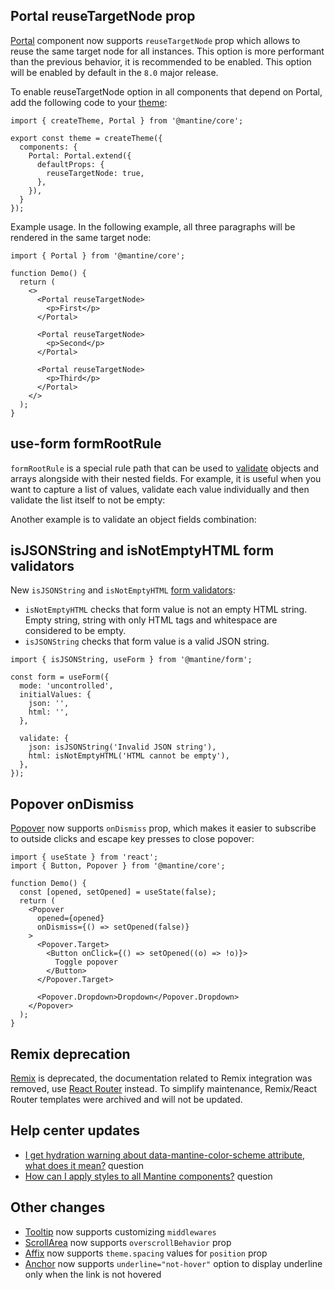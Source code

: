 

## Portal reuseTargetNode prop

[Portal](/core/portal) component now supports `reuseTargetNode` prop which allows to reuse the same target node for all instances.
This option is more performant than the previous behavior, it is recommended to be enabled.
This option will be enabled by default in the `8.0` major release.

To enable reuseTargetNode option in all components that depend on Portal, add the following code
to your [theme](/theming/theme-object):

```tsx
import { createTheme, Portal } from '@mantine/core';

export const theme = createTheme({
  components: {
    Portal: Portal.extend({
      defaultProps: {
        reuseTargetNode: true,
      },
    }),
  }
});
```

Example usage. In the following example, all three paragraphs will be rendered in the same target node:

```tsx
import { Portal } from '@mantine/core';

function Demo() {
  return (
    <>
      <Portal reuseTargetNode>
        <p>First</p>
      </Portal>

      <Portal reuseTargetNode>
        <p>Second</p>
      </Portal>

      <Portal reuseTargetNode>
        <p>Third</p>
      </Portal>
    </>
  );
}
```

## use-form formRootRule

`formRootRule` is a special rule path that can be used to [validate](/form/validation) objects and arrays
alongside with their nested fields. For example, it is useful when you want to capture
a list of values, validate each value individually and then validate the list itself
to not be empty:

<Demo data={FormDemos.rootRuleArray} />

Another example is to validate an object fields combination:

<Demo data={FormDemos.rootRuleObject} />

## isJSONString and isNotEmptyHTML form validators

New `isJSONString` and `isNotEmptyHTML` [form validators](/form/validators):

- `isNotEmptyHTML` checks that form value is not an empty HTML string. Empty string, string with only HTML tags and whitespace are considered to be empty.
- `isJSONString` checks that form value is a valid JSON string.

```tsx
import { isJSONString, useForm } from '@mantine/form';

const form = useForm({
  mode: 'uncontrolled',
  initialValues: {
    json: '',
    html: '',
  },

  validate: {
    json: isJSONString('Invalid JSON string'),
    html: isNotEmptyHTML('HTML cannot be empty'),
  },
});
```

## Popover onDismiss

[Popover](/core/popover) now supports `onDismiss` prop, which makes it easier
to subscribe to outside clicks and escape key presses to close popover:

```tsx
import { useState } from 'react';
import { Button, Popover } from '@mantine/core';

function Demo() {
  const [opened, setOpened] = useState(false);
  return (
    <Popover
      opened={opened}
      onDismiss={() => setOpened(false)}
    >
      <Popover.Target>
        <Button onClick={() => setOpened((o) => !o)}>
          Toggle popover
        </Button>
      </Popover.Target>

      <Popover.Dropdown>Dropdown</Popover.Dropdown>
    </Popover>
  );
}
```

## Remix deprecation

[Remix](https://remix.run/) is deprecated, the documentation related to Remix integration
was removed, use [React Router](/guides/react-router) instead. To simplify maintenance,
Remix/React Router templates were archived and will not be updated.

## Help center updates

- [I get hydration warning about data-mantine-color-scheme attribute, what does it mean?](https://help.mantine.dev/q/color-scheme-hydration-warning) question
- [How can I apply styles to all Mantine components?](https://help.mantine.dev/q/apply-styles-to-all) question

## Other changes

- [Tooltip](/core/tooltip) now supports customizing `middlewares`
- [ScrollArea](/core/scroll-area) now supports `overscrollBehavior` prop
- [Affix](/core/affix) now supports `theme.spacing` values for `position` prop
- [Anchor](/core/anchor) now supports `underline="not-hover"` option to display underline only when the link is not hovered

